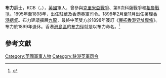 {{Infobox military person
| name          =布力爵士<br>Sir Wilsone Black
| image         =
| caption       =
| birth_date          =1837年2月10日
| death_date          =1909年7月5日（72歲）
| birth_place  ={{UK}}[[蘇格蘭|蘇格蘭]][[格拉斯哥|格拉斯哥]]
| death_place  =
| nickname      =
| allegiance    ={{UK}}
| branch        =[[Image:Flag_of_the_British_Army.svg|23px]] [[英軍|英軍]]
| battles       =[[克里米亞戰爭|克里米亞戰爭]]<br>[[祖魯戰爭|祖魯戰爭]]
| awards        =[[巴斯勳章|巴斯勳章]]
}}
'''布力'''爵士，KCB（{{lang|en|Sir Wilsone Black}}，{{bd|1837年|2月10日|1909年|7月5日}}），[[英國|英國]]軍人，曾參與[[克里米亞戰爭|克里米亞戰爭]]、第9次科薩戰爭和[[祖魯戰爭|祖魯戰爭]]。1895年至1898年，出任駐華及香港英軍司令。1898年2月至11月出任署理[[香港總督|香港總督]]。布力建議擴展[[九龍|九龍]]，最終中英雙方於1898年簽訂《[[展拓香港界址專條|展拓香港界址專條]]》。布力於1899年退休。香港[[港島區|港島區]]的[[布力徑|布力徑]]就是以布力命名。<ref>{{cite book | title=Signs of a Colonial Era | publisher=Hong Kong University Press | author=Andrew Yanne| author2=Gillis Heller | year=2009 | pages=p60-61| isbn=9622099440}}</ref>

==參考文獻==
{{reflist}}
{{HK-bio-stub}}
[[Category:英國軍事人物|Category:英國軍事人物]]
[[Category:駐港英軍司令|Category:駐港英軍司令]]
